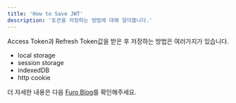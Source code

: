```yaml
---
title: 'How to Save JWT'
description: '토큰을 저장하는 방법에 대해 알아봅니다.'
---
```


Access Token과 Refresh Token값을 받은 후 저장하는 방법은 여러가지가 있습니다.

- local storage
- session storage
- indexedDB
- http cookie

더 자세한 내용은 다음 [Furo Blog](https://iam.furo.one/post/jwt-security)를 확인해주세요.
